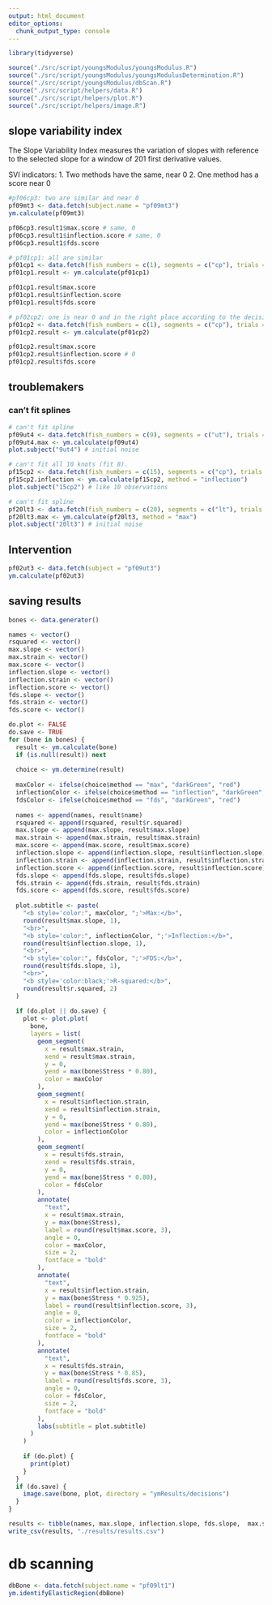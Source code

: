 ```yaml
---
output: html_document
editor_options: 
  chunk_output_type: console
---
```


```r
library(tidyverse)

source("./src/script/youngsModulus/youngsModulus.R")
source("./src/script/youngsModulus/youngsModulusDetermination.R")
source("./src/script/youngsModulus/dbScan.R")
source("./src/script/helpers/data.R")
source("./src/script/helpers/plot.R")
source("./src/script/helpers/image.R")
```


## slope variability index

The Slope Variability Index measures the variation of slopes with reference to the selected slope for a window of 201 first derivative values.

SVI indicators:
  1. Two methods have the same, near 0
  2. One method has a score near 0
```r
#pf06cp3: two are similar and near 0
pf09mt3 <- data.fetch(subject.name = "pf09mt3")
ym.calculate(pf09mt3)

pf06cp3.result1$max.score # same, 0
pf06cp3.result1$inflection.score # same, 0
pf06cp3.result1$fds.score

# pf01cp1: all are similar
pf01cp1 <- data.fetch(fish_numbers = c(1), segments = c("cp"), trials = c(1))
pf01cp1.result <- ym.calculate(pf01cp1)

pf01cp1.result$max.score
pf01cp1.result$inflection.score
pf01cp1.result$fds.score

# pf02cp2: one is near 0 and in the right place according to the decision tree
pf01cp2 <- data.fetch(fish_numbers = c(1), segments = c("cp"), trials = c(2))
pf01cp2.result <- ym.calculate(pf01cp2)

pf01cp2.result$max.score 
pf01cp2.result$inflection.score # 0
pf01cp2.result$fds.score
```


## troublemakers

### can't fit splines
```r
# can't fit spline
pf09ut4 <- data.fetch(fish_numbers = c(9), segments = c("ut"), trials = c(4))
pf09ut4.max <- ym.calculate(pf09ut4)
plot.subject("9ut4") # initial noise

# can't fit all 10 knots (fit 8).
pf15cp2 <- data.fetch(fish_numbers = c(15), segments = c("cp"), trials = c(2))
pf15cp2.inflection <- ym.calculate(pf15cp2, method = "inflection")
plot.subject("15cp2") # like 10 observations

# can't fit spline
pf20lt3 <- data.fetch(fish_numbers = c(20), segments = c("lt"), trials = c(3))
pf20lt3.max <- ym.calculate(pf20lt3, method = "max")
plot.subject("20lt3") # initial noise
```

## Intervention
```r
pf02ut3 <- data.fetch(subject = "pf09ut3")
ym.calculate(pf02ut3)
```



## saving results
```r
bones <- data.generator()
```

```r
names <- vector()
rsquared <- vector()
max.slope <- vector()
max.strain <- vector()
max.score <- vector()
inflection.slope <- vector()
inflection.strain <- vector()
inflection.score <- vector()
fds.slope <- vector()
fds.strain <- vector()
fds.score <- vector()
```

```r
do.plot <- FALSE
do.save <- TRUE
for (bone in bones) {
  result <- ym.calculate(bone)
  if (is.null(result)) next
  
  choice <- ym.determine(result)
  
  maxColor <- ifelse(choice$method == "max", "darkGreen", "red")
  inflectionColor <- ifelse(choice$method == "inflection", "darkGreen", "red")
  fdsColor <- ifelse(choice$method == "fds", "darkGreen", "red")
  
  names <- append(names, result$name)
  rsquared <- append(rsquared, result$r.squared)
  max.slope <- append(max.slope, result$max.slope)
  max.strain <- append(max.strain, result$max.strain)
  max.score <- append(max.score, result$max.score)
  inflection.slope <- append(inflection.slope, result$inflection.slope)
  inflection.strain <- append(inflection.strain, result$inflection.strain)
  inflection.score <- append(inflection.score, result$inflection.score)
  fds.slope <- append(fds.slope, result$fds.slope)
  fds.strain <- append(fds.strain, result$fds.strain)
  fds.score <- append(fds.score, result$fds.score)
  
  plot.subtitle <- paste(
    "<b style='color:", maxColor, ";'>Max:</b>",
    round(result$max.slope, 1),
    "<br>",
    "<b style='color:", inflectionColor, ";'>Inflection:</b>",
    round(result$inflection.slope, 1),
    "<br>",
    "<b style='color:", fdsColor, ";'>FDS:</b>",
    round(result$fds.slope, 1),
    "<br>",
    "<b style='color:black;'>R-squared:</b>",
    round(result$r.squared, 2)
  )
  
  if (do.plot || do.save) {
    plot <- plot.plot(
      bone,
      layers = list(
        geom_segment(
          x = result$max.strain,
          xend = result$max.strain,
          y = 0,
          yend = max(bone$Stress * 0.80),
          color = maxColor
        ),
        geom_segment(
          x = result$inflection.strain,
          xend = result$inflection.strain,
          y = 0,
          yend = max(bone$Stress * 0.80),
          color = inflectionColor
        ),
        geom_segment(
          x = result$fds.strain,
          xend = result$fds.strain,
          y = 0,
          yend = max(bone$Stress * 0.80),
          color = fdsColor
        ),
        annotate(
          "text",
          x = result$max.strain,
          y = max(bone$Stress),
          label = round(result$max.score, 3),
          angle = 0,
          color = maxColor,
          size = 2,
          fontface = "bold"
        ),
        annotate(
          "text",
          x = result$inflection.strain,
          y = max(bone$Stress * 0.925),
          label = round(result$inflection.score, 3),
          angle = 0,
          color = inflectionColor,
          size = 2,
          fontface = "bold"
        ),
        annotate(
          "text",
          x = result$fds.strain,
          y = max(bone$Stress * 0.85),
          label = round(result$fds.score, 3),
          angle = 0,
          color = fdsColor,
          size = 2,
          fontface = "bold"
        ),
        labs(subtitle = plot.subtitle)
      )
    )
  
    if (do.plot) {
      print(plot)
    }
  }
  if (do.save) {
    image.save(bone, plot, directory = "ymResults/decisions")
  }
}
```

```r
results <- tibble(names, max.slope, inflection.slope, fds.slope,  max.strain, inflection.strain, fds.strain, max.score, inflection.score, fds.score, rsquared)
write_csv(results, "./results/results.csv")
```

# db scanning
```r
dbBone <- data.fetch(subject.name = "pf09lt1")
ym.identifyElasticRegion(dbBone)
```







